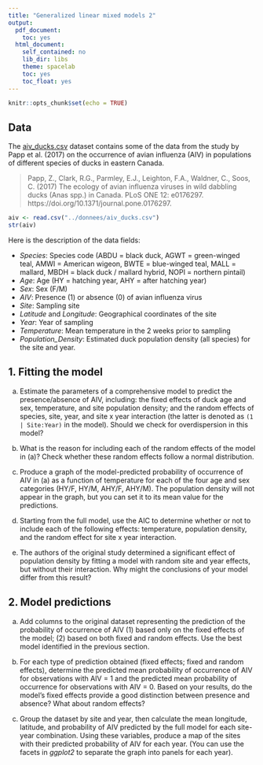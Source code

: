 ---
title: "Generalized linear mixed models 2"
output:
  pdf_document:
    toc: yes
  html_document:
    self_contained: no
    lib_dir: libs
    theme: spacelab
    toc: yes
    toc_float: yes
---

```{r setup, include=FALSE}
knitr::opts_chunk$set(echo = TRUE)
```

## Data

The [aiv_ducks.csv](../donnees/aiv_ducks.csv) dataset contains some of the data from the study by Papp et al. (2017) on the occurrence of avian influenza (AIV) in populations of different species of ducks in eastern Canada.

> Papp, Z., Clark, R.G., Parmley, E.J., Leighton, F.A., Waldner, C., Soos, C. (2017) The ecology of avian influenza viruses in wild dabbling ducks (Anas spp.) in Canada. PLoS ONE 12: e0176297. https://doi.org/10.1371/journal.pone.0176297.

```{r}
aiv <- read.csv("../donnees/aiv_ducks.csv")
str(aiv)
```

Here is the description of the data fields:

- *Species*: Species code (ABDU = black duck, AGWT = green-winged teal, AMWI = American wigeon, BWTE = blue-winged teal, MALL = mallard, MBDH = black duck / mallard hybrid, NOPI = northern pintail)
- *Age*: Age (HY = hatching year, AHY = after hatching year)
- *Sex*: Sex (F/M)
- *AIV*: Presence (1) or absence (0) of avian influenza virus
- *Site*: Sampling site
- *Latitude* and *Longitude*: Geographical coordinates of the site
- *Year*: Year of sampling
- *Temperature*: Mean temperature in the 2 weeks prior to sampling
- *Population_Density*: Estimated duck population density (all species) for the site and year.


## 1. Fitting the model

a) Estimate the parameters of a comprehensive model to predict the presence/absence of AIV, including: the fixed effects of duck age and sex, temperature, and site population density; and the random effects of species, site, year, and site x year interaction (the latter is denoted as `(1 | Site:Year)` in the model). Should we check for overdispersion in this model?

b) What is the reason for including each of the random effects of the model in (a)? Check whether these random effects follow a normal distribution.

c) Produce a graph of the model-predicted probability of occurrence of AIV in (a) as a function of temperature for each of the four age and sex categories (HY/F, HY/M, AHY/F, AHY/M). The population density will not appear in the graph, but you can set it to its mean value for the predictions.

d) Starting from the full model, use the AIC to determine whether or not to include each of the following effects: temperature, population density, and the random effect for site x year interaction.

e) The authors of the original study determined a significant effect of population density by fitting a model with random site and year effects, but without their interaction. Why might the conclusions of your model differ from this result?


## 2. Model predictions

a) Add columns to the original dataset representing the prediction of the probability of occurrence of AIV (1) based only on the fixed effects of the model; (2) based on both fixed and random effects. Use the best model identified in the previous section.

b) For each type of prediction obtained (fixed effects; fixed and random effects), determine the predicted mean probability of occurrence of AIV for observations with AIV = 1 and the predicted mean probability of occurrence for observations with AIV = 0. Based on your results, do the model's fixed effects provide a good distinction between presence and absence? What about random effects?

c) Group the dataset by site and year, then calculate the mean longitude, latitude, and probability of AIV predicted by the full model for each site-year combination. Using these variables, produce a map of the sites with their predicted probability of AIV for each year. (You can use the facets in *ggplot2* to separate the graph into panels for each year).
